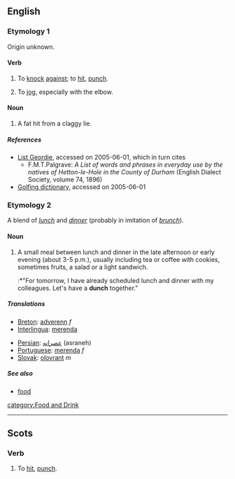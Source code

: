 {{see|Dunch}}
==English==
===Etymology 1===
Origin unknown.

====Verb====
{{en-verb|dunches|'''[[dunching]]''' '''or''' '''[[dunchin]]'''|dunched|dunched}}

# {{geordie}} To [[knock]] [[against]]; to [[hit]], [[punch]].
# {{UK}} To [[jog]], especially with the elbow.

====Noun====
{{en-noun|-}}

# {{golf}} A fat hit from a claggy lie.

=====References=====
{{R:New Geordie Dictionary 1987}}
* [http://www.indigogroup.co.uk/durhamdialect/hetton1896.htm List Geordie], accessed on 2005-06-01, which in turn cites
** F.M.T.Palgrave: ''A List of words and phrases in everyday use by the natives of Hetton-le-Hole in the County of Durham'' (English Dialect Society, volume 74, 1896)
* [http://www.worldgolf.com/wglibrary/reference/dictionary/dpage.html Golfing dictionary], accessed on 2005-06-01

===Etymology 2===
A blend of ''[[lunch]]'' and ''[[dinner]]'' (probably in imitation of ''[[brunch]]'').

====Noun====
{{en-noun|-}}

# A small meal between lunch and dinner in the late afternoon or early evening (about 3-5 p.m.), usually including tea or coffee with cookies, sometimes fruits, a salad or a light sandwich.
#:*"For tomorrow, I have already scheduled lunch and dinner with my colleagues. Let's have a '''dunch''' together."

=====Translations=====
{{trans-top}}
*[[Breton]]: [[adverenn]] ''f''
*[[Interlingua]]: [[merenda]]
{{trans-mid}}
*[[Persian]]: [[عصرانه]] (asraneh)
*[[Portuguese]]: [[merenda]] ''f''
*[[Slovak]]: [[olovrant]] ''m''
{{trans-bottom}}

=====See also=====
* [[food]]

[[category:Food and Drink]]

----

==Scots==

===Verb===
{{sco-verb|dunches|dunchin|duncht|duncht}}

# To [[hit]], [[punch]].